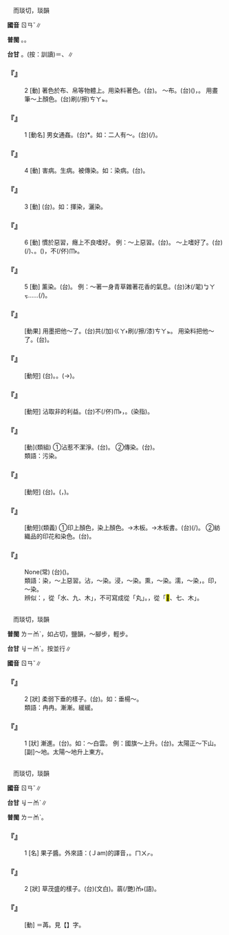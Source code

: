 
=={{ruby|染|ㄖㄢˇ}}==

　而琰切，琰韻

'''國音''' <rt>ㄖㄢˇ</rt>∥

'''普閩''' {{ruby|(文)|ㄌㄧㆰˋ}}。{{ruby|(白)|ㄋㄧˋ}}。

'''台甘''' {{ruby|(文)|ㆢㄧㆰˋ}}。{{ruby|(語)|ㄋㄧˋ}}{{ruby|。|ㆠㄚㆶ}}(按：訓讀)＝{{ruby|沐|ㆠㄚㆶ}}、{{ruby|毣|ㆠㄚㆶ}}∥

    

==='''『{{ruby|染|ㄖㄢˇ}}』'''===
:2  [動] 著色於布、帛等物體上。用染料著色。(台){{ruby|染|ㄋㄧˋ}}{{ruby|色|ㄒㄧㆤㆶ}}。 ～布。(台){{ruby|將|ㄐㄧㆲ˪}}{{ruby|白|ㄅㆤㆷ ͘}}{{ruby|布|ㄅㆦ˪}}{{ruby|印|ㄧㄣ˪}}({{ruby|染|ㄋㄧˋ}}){{ruby|色|ㄒㄧㆤㆶ}}{{ruby|致|ㄉㄧ˫}}，{{ruby|成|ㄒㄧㄥˊ}}{{ruby|各|ㄍㆦㆶ}}{{ruby|種|ㄐㄧㆲˋ}}{{ruby|彩|ㄘㄞˋ}}{{ruby|色|ㄒㄧㆤㆶ}}{{ruby|花|ㄏㄨㆤ}}{{ruby|樣|ㄧㆫ˫}}{{ruby|/|ㄧㆧ˫}}。 用畫筆～上顏色。(台){{ruby|用|ㄧㆲ˫}}{{ruby|/|ㄧㄥ˫}}{{ruby|畫|ㄨㆤ˫}}{{ruby|筆|ㄅㄧㆵ}}刷(/擦)<rt>ㄘㄚㆵ</rt>{{ruby|各|ㄍㆦㆶ}}{{ruby|種|ㄐㄧㆲ˪}}{{ruby|色|ㄒㄧㆤㆶ}}{{ruby|致|ㄉㄧ˫}}。
    

==='''『{{ruby|染|ㄖㄢˇ}}』'''===
:1  [動名] 男女通姦。(台){{ruby|沐|ㆠㄚㆶ}}*{{ruby|著|ㄉㄧㄜㆷ ͘}}。如：二人有～。(台){{ruby|兩|ㄋㆭ˫}}{{ruby|人|ㄌㄤˊ}}{{ruby|有|ㄨ˫}}{{ruby|曖|ㄞ˪}}{{ruby|昧|ㄇㄨㄧ˫}}{{ruby|/|ㄇㄨㄞ˫}}{{ruby|丌|ㆤ}}{{ruby|所|ㄙㆦˋ}}{{ruby|在|ㄗㄞ˫}}(/{{ruby|關|ㄍㄨㄢ}}{{ruby|係|ㄏㆤ˫}})。
    

==='''『{{ruby|染|ㄖㄢˇ}}』'''===
:4  [動] 害病。生病。被傳染。如：染病。(台){{ruby|染|ㄌㄧㆰˋ}}{{ruby|<mark>&#xf9361;</mark>|ㄉㄧㄜㆷ ͘}}{{ruby|病|ㄅㆥ˫}}{{ruby|/|ㄅㆪ˫}}。
    

==='''『{{ruby|染|ㄖㄢˇ}}』'''===
:3  [動] (台){{ruby|畫|ㄨㆤ˫}}{{ruby|圖|ㄉㆦˊ}}{{ruby|落|ㄌㄜㆷ ͘}}{{ruby|色|ㄒㄧㆤㆶ}}。如：揮染，灑染。
    

==='''『{{ruby|染|ㄖㄢˇ}}』'''===
:6  [動] 慣於惡習，癮上不良嗜好。 例：～上惡習。(台){{ruby|染|ㄌㄧㆰˋ}}{{ruby|著|ㄉㄧㄜㆷ ͘}}{{ruby|歹|ㄆㆮˋ}}{{ruby|習|ㄒㄧㆴ ͘}}{{ruby|慣|ㄍㄨㄢ˪}}。 ～上嗜好了。(台){{ruby|染|ㄌㄧㆰˋ}}{{ruby|著|ㄉㄧㄜㆷ ͘}}{{ruby|/|ㄉㄧㄠˊ}}{{ruby|鴉|ㄚ}}{{ruby|片|ㄆㄧㄢ˪}}(/{{ruby|烏|ㆦ}}{{ruby|煙|ㄧㄢ}})、{{ruby|酒|ㄐㄧㄨˋ}}{{ruby|等|ㄉㄧㄥˋ}}{{ruby|不|ㄅㄨㆵ}}{{ruby|良|ㄌㄧㆲˊ}}{{ruby|丌|ㆤ}}{{ruby|習|ㄒㄧㆴ ͘}}{{ruby|慣|ㄍㄨㄢ˪}}。({{ruby|食|ㄐㄧㄚㆷ ͘}}){{ruby|著|ㄉㄧㄠˊ}}{{ruby|烏|ㆦ}}{{ruby|煙|ㄏㄨㄣ}}，不(/伓)<rt>ㆬ˫</rt>{{ruby|成|ㄐㄧㆩˊ}}{{ruby|人|ㄌㄤˊ}}{{ruby|去|·ㄎㄧ˪}}。
    

==='''『{{ruby|染|ㄖㄢˇ}}』'''===
:5  [動] 薰染。(台){{ruby|蒸|ㄐㄧㄥ}}{{ruby|→|ㄑㄧㄥ˪}}{{ruby|著|ㄉㄧㄜㆷ ͘}}{{ruby|味|ㆠㄧ˫}}。 例：～著一身青草雜著花香的氣息。(台)沐(/毣)<rt>ㆠㄚㆶ</rt>{{ruby|著|ㄉㄧㄜㆷ ͘}}……{{ruby|氣|ㄎㄧ˪}}{{ruby|味|ㆠㄧ˫}}(/{{ruby|花|ㄏㄨㆤ}}{{ruby|芳|ㄆㄤ}})。
    

==='''『{{ruby|染|ㄖㄢˇ}}{{ruby|黑|ㄏㄟ}}』'''===
: [動果] 用墨把他～了。(台){{ruby|用|ㄧㆲ˫}}{{ruby|/|ㄧㄥ˫}}{{ruby|烏|ㆦ}}{{ruby|墨|ㆠㄚㆶ ͘}}共(/加)<rt>ㄍㄚ˫</rt>刷(/擦/漆)<rt>ㄘㄚㆵ</rt>{{ruby|烏|ㆦ}}{{ruby|烏|ㆦ}}。 用染料把他～了。(台){{ruby|用|ㄧㆲ˫}}{{ruby|/|ㄧㄥ˫}}{{ruby|染|ㄋㄧˋ}}{{ruby|料|ㄌㄧㄠ˫}}{{ruby|共|ㄍㄚ˫}}{{ruby|伊|ㄧ}}{{ruby|染|ㄋㄧˋ}}{{ruby|做|ㄗㄨㆤ˪}}{{ruby|/|ㄗㄜ˪}}{{ruby|烏|ㆦ}}{{ruby|色|ㄒㄧㆤㆶ}}。
    

==='''『{{ruby|染|ㄖㄢˇ}}{{ruby|病|ㄅㄧㄥˋ}}』'''===
: [動短] (台){{ruby|染|ㄌㄧㆰˋ}}{{ruby|著|ㄉㄧㄜㆷ ͘}}{{ruby|病|ㄅㆥ˫}}{{ruby|/|ㄅㆪ˫}}。{{ruby|被|ㄏㆦ˫}}{{ruby|人|ㄌㄤˊ}}{{ruby|過|ㄍㄨㆤ˪}}{{ruby|/|ㄍㆤ˪}}{{ruby|著|ㄉㄧㄜㆷ ͘}}{{ruby|病|ㄅㆥ˫}}{{ruby|/|ㄅㆪ˫}}。({{ruby|發|ㄆㄨㄚㆷ}}{{ruby|病|ㄅㆥ˫}}{{ruby|/|ㄅㆪ˫}}→){{ruby|破|ㄆㄨㄚ˪}}{{ruby|病|ㄅㆥ˫}}{{ruby|/|ㄅㆪ˫}}。
    

==='''『{{ruby|染|ㄖㄢˇ}}{{ruby|指|ㄓˇ}}』'''===
: [動短] 沾取非{{ruby|分|ㄈㄣˋ}}的利益。(台)不(/伓)<rt>ㆬ˫</rt>{{ruby|是|ㄒㄧ˫}}{{ruby|家|ㄍㄚ}}{{ruby|己|ㄉㄧ˫}}{{ruby|/|ㄍㄧ˫}}{{ruby|丌|ㆤ}}{{ruby|物|ㄇㄧㆷ ͘}}{{ruby|/|ㄇㆭㆷ ͘}}，{{ruby|卻|ㄍㄜㆷ}}{{ruby|想|ㄒㄧㆧ˫}}{{ruby|/|ㄒㄧㆫ˫}}{{ruby|<mark>&#xffa49;</mark>|ㆠㆤㆷ}}{{ruby|/|ㆠㄨㆤㆷ ͘}}{{ruby|去|·ㄎㄧ˪}}{{ruby|得|ㄉㄧㆵ}}{{ruby|著|ㄉㄧㄜㆷ ͘}}。{{ruby|插|ㄘㄚㆴ}}{{ruby|手|ㄑㄧㄨˋ}}(染指){{ruby|圖|ㄉㆦˊ}}{{ruby|謀|ㆠㄧㄜˊ}}{{ruby|/|ㆠㆦˊ}}{{ruby|不|ㄅㄨㆵ}}{{ruby|應|ㄧㄥ}}{{ruby|該|ㄍㄞ}}{{ruby|丌|ㆤ}}{{ruby|利|ㄌㄧ˫}}{{ruby|益|ㄧㆤㆶ}}。
:
    

==='''『{{ruby|染|ㄖㄢˇ}}{{ruby|污|ㄨ}}』'''===
: [動](類組) ①沾惹不潔淨。(台){{ruby|沐|ㆠㄚㆶ}}{{ruby|著|ㄉㄧㄜㆷ ͘}}{{ruby|垃|ㄌㄚㆷ}}{{ruby|圾|ㄙㄚㆴ}}。 ②傳染。(台){{ruby|傳|ㄊㄨㄢˊ}}{{ruby|染|ㄌㄧㆰˋ}}。
:類語：污染。
:
    

==='''『{{ruby|傳|ㄔㄨㄢˊ}}{{ruby|染|ㄖㄢˇ}}』'''===
: [動短] (台){{ruby|傳|ㄊㄨㄢˊ}}{{ruby|染|ㄌㄧㆰˋ}}。{{ruby|過|ㄍㆤ˪}}{{ruby|/|ㄍㄨㆤ˪}}{{ruby|著|ㄉㄧㄜㆷ ͘}}({{ruby|病|ㄅㆪ˫}}{{ruby|/|ㄅㆥ˫}}{{ruby|疼|ㄊㄧㆩ˪}}，{{ruby|惡|ㆦㆶ}}{{ruby|習|ㄒㄧㆴ ͘}})。
    

==='''『{{ruby|印|ㄧㄣˋ}}{{ruby|染|ㄖㄢˇ}}』'''===
: [動短](類義) ①印上顏色，染上顏色。→木板。→木板書。(台){{ruby|木|ㆠㆦㆶ ͘}}{{ruby|板|ㄅㄢˋ}}{{ruby|印|ㄧㄣ˪}}{{ruby|刷|ㄙㄨㄚㆵ}}{{ruby|→|ㄙㄨㄚㆷ}}{{ruby|丌|ㆤ}}{{ruby|冊|ㄘㆤㆷ}}(/{{ruby|書|ㄗㄨ}})。 ②紡織品的印花和染色。(台){{ruby|布|ㄅㆦ˪}}{{ruby|料|ㄌㄧㄠ˫}}{{ruby|丌|ㆤ}}{{ruby|印|ㄧㄣ˪}}{{ruby|花|ㄏㄨㆤ}}{{ruby|及|ㄍㄚㆷ}}{{ruby|染|ㄋㄧˋ}}{{ruby|色|ㄒㄧㆤㆶ}}。
    

==='''『{{ruby|二|ㄦˋ}}{{ruby|人|ㄖㄣˊ}}{{ruby|有|ㄧㄡˇ}}{{ruby|染|ㄖㄢˇ}}』'''===
: None(常) (台){{ruby|雙|ㄒㄧㄤ}}{{ruby|人|ㄌㄤˊ}}({{ruby|<mark>&#xffad9;</mark>|ㄧㄣ}}{{ruby|兩|ㄋㆭ˫}}{{ruby|個|ㆤˊ}}{{ruby|人|ㄌㄤˊ}}){{ruby|有|ㄨ˫}}{{ruby|不|ㄅㄨㆵ}}{{ruby|正|ㄐㄧㄥ˪}}{{ruby|常|ㄒㄧㆲˊ}}{{ruby|丌|ㆤ}}{{ruby|男|ㄌㆰˊ}}{{ruby|女|ㄌㄨˋ}}{{ruby|關|ㄍㄨㄢ}}{{ruby|係|ㄏㆤ˫}}。
:類語：染，～上惡習。沾，～染。浸，～染。熏，～染。濡，～染，{{ruby|擩|ㄖㄨˋ}}。印，～染。
:
:辨似：{{ruby|染|ㄖㄢˇ}}，從「水、九、木」，不可寫成從「丸」。{{ruby|柒|ㄑㄧ}}，從「<mark>&#xf925e;</mark>、七、木」。
:
    

=={{ruby|冉|ㄖㄢˇ}}==

　而琰切，琰韻

'''普閩''' <rt>ㄌㄧㆰˋ</rt>{{ruby|。|ㄌㄧㆰ}}，如占切，鹽韻，～腳步，輕步。

'''台甘''' <rt>ㆢㄧㆰˋ</rt>。按{{ruby|：|ㆢㄧㆰˋ}}{{ruby|、|ㄌㄧㆰˋ}}並行∥

'''國音''' <rt>ㄖㄢˇ</rt>∥

    

==='''『{{ruby|冉|ㄖㄢˇ}}{{ruby|冉|ㄖㄢˇ}}』'''===
:2  [狀] 柔弱下垂的樣子。(台){{ruby|荏|ㄌㆰˋ}}{{ruby|荏|ㄌㆰˋ}}{{ruby|<mark>&#xffbd1;</mark>|ㄉㆰ˪}}{{ruby|垂|ㄙㄨㆤˊ}}{{ruby|丌|ㆤ}}{{ruby|款|ㄎㄨㄢˋ}}。如：垂楊～。
:類語：冉冉。漸漸。緩緩。
:
    

==='''『{{ruby|冉|ㄖㄢˇ}}{{ruby|冉|ㄖㄢˇ}}』'''===
:1  [狀] 漸進。(台){{ruby|勻|ㄨㄣˊ}}{{ruby|勻|ㄨㄣˊ}}{{ruby|仔|ㄚ}}{{ruby|移|ㄧˊ}}{{ruby|動|ㄉㆲ˫}}{{ruby|進|ㄐㄧㄣ˪}}{{ruby|行|ㄏㄧㄥ˫}}。如：～白雲。 例：國旗～上升。(台){{ruby|國|ㄍㆦㆶ}}{{ruby|旗|ㄍㄧˊ}}{{ruby|一|ㄐㄧㆵ ͘}}{{ruby|步|ㄅㆦ˫}}{{ruby|仔|ㄚ}}{{ruby|一|ㄐㄧㆵ ͘}}{{ruby|步|ㄅㆦ˫}}{{ruby|漸|ㄐㄧㆰ˫}}{{ruby|漸|ㄐㄧㆰ˫}}{{ruby|升|ㄒㄧㄥ}}{{ruby|高|ㄍㄨㄢˊ}}{{ruby|起|·ㄎㄧˋ}}{{ruby|去|·ㄎㄧ˪}}。太陽正～下山。[副]～地。太陽～地升上東方。
    

=={{ruby|苒|ㄖㄢˇ}}==

　而琰切，琰韻

'''國音''' <rt>ㄖㄢˇ</rt>∥

'''台甘''' <rt>ㆢㄧㆰˋ</rt>∥

'''普閩''' <rt>ㄌㄧㆰˋ</rt>。

    

==='''『{{ruby|苒|ㄖㄢˇ}}』'''===
:1  [名] 果子醬。外來語：(Ｊam)的譯音，{{ruby|苒|ㄌㄧㆰˋ}}{{ruby|/|ㆢㄧㆰˋ}}。{{ruby|(台)|ㆢㄧㄚㆷ}}<rt>ㄇㄨㆷ</rt>。
    

==='''『{{ruby|苒|ㄖㄢˇ}}』'''===
:2  [狀] 草茂盛的樣子。(台){{ruby|草|ㄘㄠˋ}}{{ruby|茂|ㆠㆦ˫}}{{ruby|盛|ㄒㄧㄥ˫}}(文白)。{{ruby|草|ㄘㄠˋ}}蓊(/艷)<rt>ㆰ˫</rt>(語)。
    

==='''『{{ruby|苒|ㄖㄢˇ}}{{ruby|荏|ㄖㄣˇ}}』'''===
: [動] ＝{{ruby|荏|ㄖㄣˇ}}苒。見【{{ruby|荏|ㄖㄣˇ}}】字。
    

